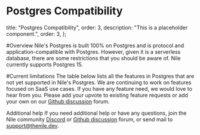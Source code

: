 # Postgres Compatibility

  title: "Postgres Compatibility",
  order: 3,
  description: "This is a placeholder component.",
  order: 3,
};

#Overview
Nile's Postgres is built 100% on Postgres and is protocol and application-compatible with Postgres. However, given it is a serverless database, there are some restrictions that you should be aware of. Nile currently supports Postgres 15.

#Current limitations
The table below lists all the features in Postgres that are not yet supported in Nile's Postgres. We are continuing to work on features focused on SaaS use cases. If you have any feature need, we would love to hear from you. Please add your upvote to existing feature requests or add your own on our [Github discussion](https://github.com/orgs/niledatabase/discussions/categories/feature-requests) forum.


Additional help
If you need additional help or have any questions, join the Nile community [Discord](https://discord.gg/8UuBB84tTy) or [Github discussion](https://github.com/orgs/niledatabase/discussions) forum, or send mail to support@thenile.dev.
